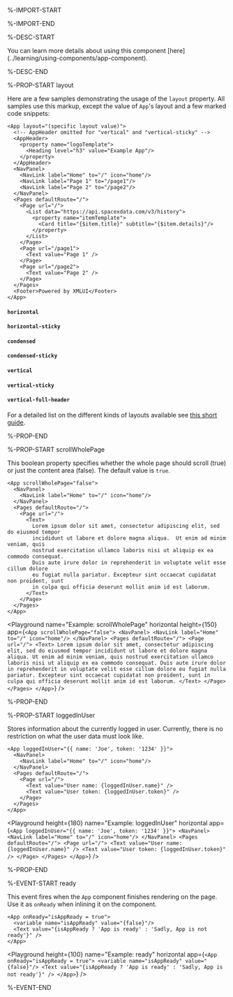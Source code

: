 %-IMPORT-START


%-IMPORT-END

%-DESC-START

<Callout type="info" emoji="📔">
You can learn more details about using this component [here](../learning/using-components/app-component).
</Callout>

%-DESC-END

%-PROP-START layout

Here are a few samples demonstrating the usage of the `layout` property. All samples use this markup, except the value of `App`'s layout and a few marked code snippets:

```xmlui
<App layout="(specific layout value)">
  <!-- AppHeader omitted for "vertical" and "vertical-sticky" -->
  <AppHeader>
    <property name="logoTemplate">
      <Heading level="h3" value="Example App"/>
    </property>
  </AppHeader>
  <NavPanel>
    <NavLink label="Home" to="/" icon="home"/>
    <NavLink label="Page 1" to="/page1"/>
    <NavLink label="Page 2" to="/page2"/>
  </NavPanel>
  <Pages defaultRoute="/">
    <Page url="/">
      <List data="https://api.spacexdata.com/v3/history">
        <property name="itemTemplate">
          <Card title="{$item.title}" subtitle="{$item.details}"/>
        </property>
      </List>
    </Page>
    <Page url="/page1">
      <Text value="Page 1" />
    </Page>
    <Page url="/page2">
      <Text value="Page 2" />
    </Page>
  </Pages>
  <Footer>Powered by XMLUI</Footer>
</App>
```

#### `horizontal`

<Playground name="Example: 'horizontal' layout" height={350} app={horizontal} />

#### `horizontal-sticky`

<Playground name="Example: 'horizontal-sticky' layout" height={350} app={horizontalSticky} />

#### `condensed`

<Playground name="Example: 'condensed' layout" height={350} app={condensed} />

#### `condensed-sticky`

<Playground name="Example: 'condensed-sticky' layout" height={350} app={condensedSticky} />

#### `vertical`

<Playground name="Example: 'vertical' layout" horizontal={true} height={300} app={vertical} />

#### `vertical-sticky`

<Playground
  name="Example: 'vertical-sticky' layout"
  horizontal={true}
  height={300}
  app={verticalSticky}
/>

#### `vertical-full-header`

<Playground
  name="Example: 'vertical-full-header' layout"
  horizontal={true}
  height={300}
  app={verticalFullHeader}
/>

For a detailed list on the different kinds of layouts available see [this short guide](../learning/using-components/app-component.mdx).

%-PROP-END

%-PROP-START scrollWholePage

This boolean property specifies whether the whole page should scroll (true) or just the content area (false).
The default value is `true`.

```xmlui copy /scrollWholePage="false"/
<App scrollWholePage="false">
  <NavPanel>
    <NavLink label="Home" to="/" icon="home"/>
  </NavPanel>
  <Pages defaultRoute="/">
    <Page url="/">
      <Text>
        Lorem ipsum dolor sit amet, consectetur adipiscing elit, sed do eiusmod tempor 
        incididunt ut labore et dolore magna aliqua.  Ut enim ad minim veniam, quis 
        nostrud exercitation ullamco laboris nisi ut aliquip ex ea commodo consequat.
        Duis aute irure dolor in reprehenderit in voluptate velit esse cillum dolore 
        eu fugiat nulla pariatur. Excepteur sint occaecat cupidatat non proident, sunt 
        in culpa qui officia deserunt mollit anim id est laborum.
      </Text>
    </Page>
  </Pages>
</App>
```

<Playground
  name="Example: scrollWholePage"
  horizontal
  height={150}
  app={`
    <App scrollWholePage="false">
      <NavPanel>
        <NavLink label="Home" to="/" icon="home"/>
      </NavPanel>
      <Pages defaultRoute="/">
        <Page url="/">
          <Text>
            Lorem ipsum dolor sit amet, consectetur adipiscing elit, sed do eiusmod tempor incididunt ut labore et dolore magna aliqua.
            Ut enim ad minim veniam, quis nostrud exercitation ullamco laboris nisi ut aliquip ex ea commodo consequat.
            Duis aute irure dolor in reprehenderit in voluptate velit esse cillum dolore eu fugiat nulla pariatur.
            Excepteur sint occaecat cupidatat non proident, sunt in culpa qui officia deserunt mollit anim id est laborum.
          </Text>
        </Page>
      </Pages>
    </App>
  `}
/>

%-PROP-END

%-PROP-START loggedInUser

Stores information about the currently logged in user.
Currently, there is no restriction on what the user data must look like.

```xmlui copy /loggedInUser="{{ name: 'Joe', token: '1234' }}"/
<App loggedInUser="{{ name: 'Joe', token: '1234' }}">
  <NavPanel>
    <NavLink label="Home" to="/" icon="home"/>
  </NavPanel>
  <Pages defaultRoute="/">
    <Page url="/">
      <Text value="User name: {loggedInUser.name}" />
      <Text value="User token: {loggedInUser.token}" />
    </Page>
  </Pages>
</App>
```

<Playground
  height={180}
  name="Example: loggedInUser"
  horizontal
  app={`
  <App loggedInUser="{{ name: 'Joe', token: '1234' }}">
    <NavPanel>
      <NavLink label="Home" to="/" icon="home"/>
    </NavPanel>
    <Pages defaultRoute="/">
      <Page url="/">
        <Text value="User name: {loggedInUser.name}" />
        <Text value="User token: {loggedInUser.token}" />
      </Page>
    </Pages>
  </App>
  `}
/>

%-PROP-END

%-EVENT-START ready

This event fires when the `App` component finishes rendering on the page.
Use it as `onReady` when inlining it on the component.

```xmlui copy /onReady="isAppReady = true"/
<App onReady="isAppReady = true">
  <variable name="isAppReady" value="{false}"/>
  <Text value="{isAppReady ? 'App is ready' : 'Sadly, App is not ready'}" />
</App>
```

<Playground
  height={100}
  name="Example: ready"
  horizontal
  app={`
  <App onReady="isAppReady = true">
    <variable name="isAppReady" value="{false}"/>
    <Text value="{isAppReady ? 'App is ready' : 'Sadly, App is not ready'}" />
  </App>
  `}
/>

%-EVENT-END
